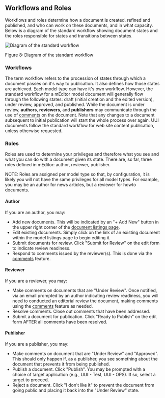 ## Workflows and Roles

Workflows and roles determine how a document is created, refined and published, and who can work on these documents, and in what capacity. Below is a diagram of the standard workflow showing document states and the roles responsible for states and transitions between states.

![Diagram of the standard workflow](/meditor/docs/images/user-guide/workflows-and-roles__uui-workflow.png)

Figure 8: Diagram of the standard workflow

### Workflows

The term workflow refers to the procession of states through which a document passes on it's way to publication. It also defines how those states are achieved. Each model type can have it's own workflow. However, the standard workflow for a mEditor model document will generally flow through the following states: draft (initial creation and the edited version), under review, approved, and published. While the document is under review, **authors**, **reviewers**, and **publishers** may communicate through the use of [comments](#using-comments) on the document. Note that any changes to a document subsequent to initial publication will start the whole process over again. UUI documents follow the standard workflow for web site content publication, unless otherwise requested.

### Roles

Roles are used to determine your privileges and therefore what you see and what you can do with a document given its state. There are, so far, three roles defined in mEditor: author, reviewer, publisher.

NOTE: Roles are assigned per model type so that, by configuration, it is likely you will not have the same privileges for all model types. For example, you may be an author for news articles, but a reviewer for howto documents.

#### Author

If you are an author, you may:

-   Add new documents. This will be indicated by an "\+ Add New" button in the upper right corner of the [document listings page](#viewing-documents).
-   Edit existing documents. Simply click on the link of an existing document within the model listings page to begin editing it.
-   Submit documents for review. Click "Submit for Review" on the edit form to indicate review readiness.
-   Respond to comments issued by the reviewer(s). This is done via the [comments](#using-comments) feature.

#### Reviewer

If you are a reviewer, you may:

-   Make comments on documents that are "Under Review". Once notified, via an email prompted by an author indicating review readiness, you will need to conducted an editorial review the document, making comments using the [comments](#using-comments) feature as needed.
-   Resolve comments. Close out comments that have been addressed.
-   Submit a document for publication. Click "Ready to Publish" on the edit form AFTER all comments have been resolved.

#### Publisher

If you are a publisher, you may:

-   Make comments on document that are "Under Review" and "Approved". This should only happen if, as a publisher, you see something about the document that prevents it from being published.
-   Publish a document. Click "Publish". You may be prompted with a choice of target application (e.g., UUI - Test, UUI - OPS). If so, select a target to proceed.
-   Reject a document. Click "I don't like it" to prevent the document from going public and placing it back into the "Under Review" state.
